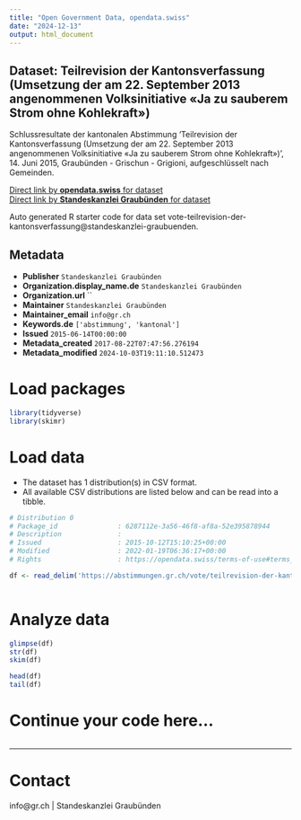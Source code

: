 ```yaml
---
title: "Open Government Data, opendata.swiss"
date: "2024-12-13"
output: html_document
---
```


## Dataset: Teilrevision der Kantonsverfassung (Umsetzung der am 22. September 2013 angenommenen Volksinitiative «Ja zu sauberem Strom ohne Kohlekraft»)

Schlussresultate der kantonalen Abstimmung 'Teilrevision der Kantonsverfassung (Umsetzung der am 22. September 2013 angenommenen Volksinitiative «Ja zu sauberem Strom ohne Kohlekraft»)', 14. Juni 2015, Graubünden - Grischun - Grigioni, aufgeschlüsselt nach Gemeinden.

[Direct link by **opendata.swiss** for dataset](https://opendata.swiss/de/dataset/teilrevision-der-kantonsverfassung-umsetzung-der-am-22-september-2013-angenommenen-volksinitiat)<br>
[Direct link by **Standeskanzlei Graubünden** for dataset](https://abstimmungen.gr.ch/vote/teilrevision-der-kantonsverfassung/data)

Auto generated R starter code for data set vote-teilrevision-der-kantonsverfassung@standeskanzlei-graubuenden.

## Metadata

- **Publisher** `Standeskanzlei Graubünden`
- **Organization.display_name.de** `Standeskanzlei Graubünden`
- **Organization.url** ``
- **Maintainer** `Standeskanzlei Graubünden`
- **Maintainer_email** `info@gr.ch`
- **Keywords.de** `['abstimmung', 'kantonal']`
- **Issued** `2015-06-14T00:00:00`
- **Metadata_created** `2017-08-22T07:47:56.276194`
- **Metadata_modified** `2024-10-03T19:11:10.512473`


# Load packages

```r

library(tidyverse)
library(skimr)

```

# Load data

-   The dataset has 1 distribution(s) in CSV format.
-   All available CSV distributions are listed below and can be read into a tibble.

```r

# Distribution 0
# Package_id               : 6287112e-3a56-46f8-af8a-52e395878944
# Description              : 
# Issued                   : 2015-10-12T15:10:25+00:00
# Modified                 : 2022-01-19T06:36:17+00:00
# Rights                   : https://opendata.swiss/terms-of-use#terms_by

df <- read_delim('https://abstimmungen.gr.ch/vote/teilrevision-der-kantonsverfassung/data-csv')



```

# Analyze data

```r

glimpse(df)
str(df)
skim(df)

head(df)
tail(df)

```

# Continue your code here...

```r

```

------------------------------------------------------------------------

# Contact

info@gr.ch | Standeskanzlei Graubünden
